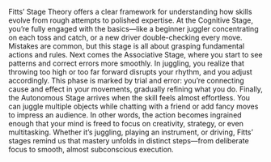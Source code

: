 Fitts’ Stage Theory offers a clear framework for understanding how skills evolve from rough attempts to polished expertise. At the Cognitive Stage, you’re fully engaged with the basics—like a beginner juggler concentrating on each toss and catch, or a new driver double-checking every move. Mistakes are common, but this stage is all about grasping fundamental actions and rules.
Next comes the Associative Stage, where you start to see patterns and correct errors more smoothly. In juggling, you realize that throwing too high or too far forward disrupts your rhythm, and you adjust accordingly. This phase is marked by trial and error: you’re connecting cause and effect in your movements, gradually refining what you do.
Finally, the Autonomous Stage arrives when the skill feels almost effortless. You can juggle multiple objects while chatting with a friend or add fancy moves to impress an audience. In other words, the action becomes ingrained enough that your mind is freed to focus on creativity, strategy, or even multitasking. Whether it’s juggling, playing an instrument, or driving, Fitts’ stages remind us that mastery unfolds in distinct steps—from deliberate focus to smooth, almost subconscious execution.